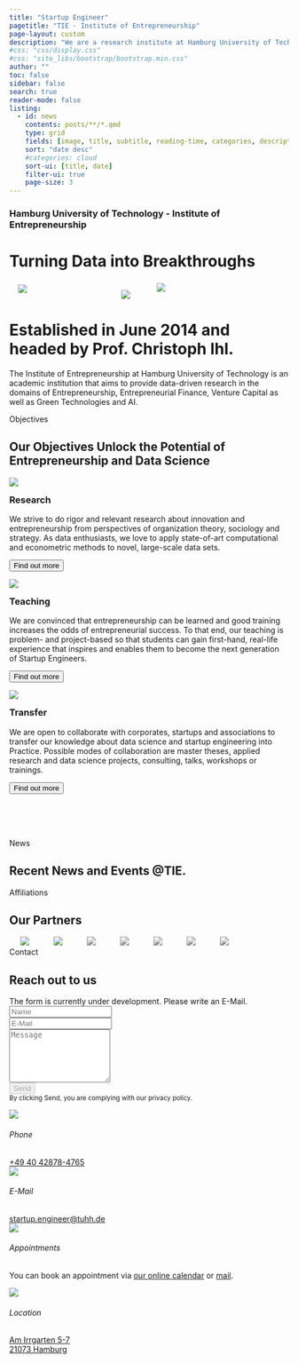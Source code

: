 ```yaml
---
title: "Startup Engineer"
pagetitle: "TIE - Institute of Entrepreneurship"
page-layout: custom
description: "We are a research institute at Hamburg University of Technology that aims to provide data-driven research in the domains of Entrepreneurship, Entrepreneurial Finance, Venture Capital as well as Green Technologies and AI."
#css: "css/display.css"
#css: "site_libs/bootstrap/bootstrap.min.css"
author: ""
toc: false
sidebar: false
search: true
reader-mode: false
listing:
  - id: news
    contents: posts/**/*.qmd
    type: grid
    fields: [image, title, subtitle, reading-time, categories, description, author, date]
    sort: "date desc"
    #categories: cloud
    sort-ui: [title, date]
    filter-ui: true
    page-size: 3
---
```

```{=html}
<div class="hero-banner overlay">
    <div class="vertical-center">
        <!-- <img src="./assets/img/hero_01.jpg" class="card-img-top" alt="..." style="max-height:400px; object-fit: cover"> -->
        <h3 clas="hero-banner h3">Hamburg University of Technology - Institute of Entrepreneurship</h3>
        <h1 clas="hero-banner h1">Turning Data into Breakthroughs</h1>
        <!-- <button type="button" class="btn btn-primary btn-lg" style="border-radius: 50px">Get Started</button> -->

        <div class="hero-banner-features">
            <div class="position-relative" style="display: flex;flex-wrap: wrap;justify-content: flex-end; max-width: 1400px;">
                <div style="position: relative;flex: 0 0 45%;transform: translate3d(-15%, 35%, 0);">
                    <img class="img-fluid" src="assets/img/deepmind-4.jpg" />
                </div>
                <div style="position: relative;flex: 0 0 45%;transform: translate3d(-5%, 20%, 0);">
                    <img class="img-fluid" src="assets/img/deepmind-5.jpg" />
                </div>
                <div style="position: relative;flex: 0 0 60%;transform: translate3d(0, 0%, 0);">
                    <img class="img-fluid" src="assets/img/deepmind-6.jpg" />
                </div>
            </div>
        </div>
    </div>
</div>
```

```{=html}
<div class="introduction" label="#intro">
    <h1 class="introduction h1">
        Established in 
        <span class="text-feature">June 2014</span>
         and headed by 
        <span class="text-feature">Prof. Christoph Ihl</span>.
    </h1>
    <p class="introduction p">
        The Institute of Entrepreneurship at Hamburg University of Technology is an academic institution that aims to provide data-driven research in the domains of Entrepreneurship, Entrepreneurial Finance, Venture Capital as well as Green Technologies and AI.
    </p>
    <!-- <h2 class="introduction h2">
        Our Objectives Unlock the Potential of
        <span style="color: var(--feature-1); font-weight:700">Entrepreneurship</span>
         and 
        <span style="color: var(--feature-1); font-weight:700">Data Science</span>.
    </h2> -->
</div>
```

```{=html}
<div class="objectives" label="#objectives">
    <span class="objectives_span">Objectives</span>
    <h2 class="objectives h2">
        Our Objectives Unlock the Potential of
        <span style="color: var(--feature-1); font-weight:700">Entrepreneurship</span>
         and 
        <span style="color: var(--feature-1); font-weight:700">Data Science</span>
    </h2>

    <div class="grid gap-4" style="padding-bottom: 80px">
      <div class="feature g-col-12 g-col-sm-6 g-col-md-4 d-flex flex-column">
        <p><img src="assets/icons/research.svg" class="img-fluid"></p>
        <h3 style="margin-top:0px">Research</h3>
        <p>We strive to do rigor and relevant research about innovation and entrepreneurship from perspectives of organization theory, sociology and strategy. As data enthusiasts, we love to apply state-of-art computational and econometric methods to novel, large-scale data sets.</p>
        <button type="button" class="mt-auto btn btn-primary">Find out more</button>
      </div>
      <div class="feature g-col-12 g-col-sm-6 g-col-md-4 d-flex flex-column">
        <p><img src="assets/icons/teaching.svg" class="img-fluid"></p>
        <h3 style="margin-top:0px">Teaching</h3>
        <p>We are convinced that entrepreneurship can be learned and good training increases the odds of entrepreneurial success. To that end, our teaching is problem- and project-based so that students can gain first-hand, real-life experience that inspires and enables them to become the next generation of Startup Engineers.</p>
        <button type="button" class="mt-auto btn btn-primary">Find out more</button>
      </div>
      <div class="feature g-col-12 g-col-sm-6 g-col-md-4 d-flex flex-column">
        <p><img src="assets/icons/transfer.svg" class="img-fluid"></p>
        <h3 style="margin-top:0px">Transfer</h3>
        <p>We are open to collaborate with corporates, startups and associations to transfer our knowledge about data science and startup engineering into Practice. Possible modes of collaboration are master theses, applied research and data science projects, consulting, talks, workshops or trainings.</p>
        <button type="button" class="mt-auto btn btn-primary">Find out more</button>
      </div>
    </div>
</div>
```

```{=html}
<div class="news" label="#news">
  <span class="news_span">News</span>
  <h2 class="news h2">
      Recent News and Events 
      <span style="color: var(--feature-1); font-weight:700">@TIE</span>.
  </h2>
</div>
```


::: {#news}
:::

```{=html}
<div class="objectives" label="#affiliations">
    <span class="objectives_span">Affiliations</span>
    <h2 class="objectives h2">
        Our 
        <span style="color: var(--feature-1); font-weight:700">Partners</span>
    </h2>

    <div class="container text-center py-5" style="max-width: 100%;">
        <a href="https://www.tuhh.de/tuhh/startseite" style="margin-left: 20px; margin-right: 20px; text-decoration: none">
          <img class="m-3" src="assets/logo/partners/TUHH.svg" style="max-width: 200px;transform: scale(1);" />
        </a>
        <a href="[#](https://www.mle.hamburg/)" style="margin-left: 20px; margin-right: 20px; text-decoration: none">
          <img class="m-3" src="assets/logo/partners/mle.svg" style="max-width: 200px;" href="https://www.tuhh.de/tuhh/startseite"/>
        </a>
        <a href="http://druid.dk/" style="margin-left: 20px; margin-right: 20px; text-decoration: none">
          <img class="m-3" src="assets/logo/partners/druid.png" style="max-width: 200px;filter: grayscale(100%);" />
        </a>
        <a href="http://aom.org/" style="margin-left: 20px; margin-right: 20px; text-decoration: none">
          <img class="m-3" src="assets/logo/partners/AOM.png" style="max-width: 200px;filter: grayscale(100%);" />
        </a>
        <a href="http://www.egosnet.org/" style="margin-left: 20px; margin-right: 20px; text-decoration: none">
          <img class="m-3" src="assets/logo/partners/vhbtie.png" style="max-width: 200px;filter: grayscale(100%);" />
        </a>
        <a href="https://www.the-klu.org/event-pages/oui-conference-2023/" style="margin-left: 20px; margin-right: 20px; text-decoration: none">
          <img class="m-3" src="assets/logo/partners/oui.png" style="max-width: 200px;filter: grayscale(100%);" />
        </a>
        <a href="https://www.vhbonline.org/wk-/-fachgruppen/technologie-innovation-und-entrepreneurship-tie" style="margin-left: 20px; margin-right: 20px; text-decoration: none">
          <img class="m-3" src="assets/logo/partners/egos.png" style="max-width: 180px;filter: grayscale(100%);" />
        </a>
    </div>
</div>
```


```{=html}
<div class="news" label="#contact">
  <span class="news_span">Contact</span>
  <h2 class="news h2">
      Reach out to us
  </h2>

  <div class="grid gap-4" style="padding-bottom: 80px; width: 100%">
    <div class="feature g-col-12 g-col-md-6 d-flex flex-column">
      <form class="p-3 p-xl-6" method="post">
          <div class="alert alert-danger d-flex align-items-center" role="alert">
            The form is currently under development. Please write an E-Mail.
          </div>
          <div class="mb-3"><input id="name-1" class="form-control" type="text" name="name" placeholder="Name" /></div>
          <div class="mb-3"><input id="email-1" class="form-control" type="email" name="email" placeholder="E-Mail" /></div>
          <div class="mb-3"><textarea id="message-1" class="form-control" name="message" rows="6" placeholder="Message"></textarea></div>
          <div><button class="btn btn-primary shadow d-block w-100" data-bs-toggle="tooltip" data-bs-placement="top" title="Tooltip on top" type="submit" disabled>Send </button></div>
          <small class="text-muted">By clicking Send, you are complying with our privacy policy.</small>

      </form>
    </div>
    <div class="feature g-col-12 g-col-md-6 d-flex flex-column">
      <div class="d-flex align-items-center p-3 flex-fill">
          <img src="assets/icons/phone.svg" style="max-width: 50px; margin-right: 10px" class="img-fluid">
          <div class="px-2">
              <h6 class="fw-bold mb-0">Phone</h6>
              <a href="tel:004940428784765" class="mb-0">+49 40 42878-4765</a>
          </div>
      </div>
      <div class="d-flex align-items-center p-3 flex-fill">
          <img src="assets/icons/mail.svg" style="max-width: 50px; margin-right: 10px" class="img-fluid">
          <div class="px-2">
              <h6 class="fw-bold mb-0">E-Mail</h6>
              <a href="mailto:startup.engineer@tuhh.de" class="mb-0">startup.engineer@tuhh.de</a>
          </div>
      </div>
      <div class="d-flex align-items-center p-3 flex-fill">
          <img src="assets/icons/compass.svg" style="max-width: 50px; margin-right: 10px" class="img-fluid">
          <div class="px-2">
              <h6 class="fw-bold mb-0">Appointments</h6>
              <p>You can book an appointment via <a href="https://www.tuhh.de/tuhh/startseite">our online calendar</a> or <a href="mailto:startup.engineer@tuhh.de">mail</a>.</p>
          </div>
      </div>
      <div class="d-flex align-items-center p-3 flex-fill">
          <img src="assets/icons/compass.svg" style="max-width: 50px; margin-right: 10px" class="img-fluid">
          <div class="px-2">
              <h6 class="fw-bold mb-0">Location</h6>
              <a href="" class="mb-0">Am Irrgarten 5-7</br>21073 Hamburg</a>
          </div>
      </div>
    </div>
  </div>

</div>
```